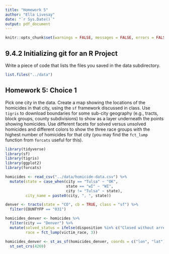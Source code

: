 ```yaml
---
title: "Homework 5"
author: "Ella Livesay"
date: "`r Sys.Date()`"
output: pdf_document
---
```



```r
knitr::opts_chunk$set(warnings = FALSE, messages = FALSE, errors = FALSE, include = TRUE)
```

## 9.4.2 Initializing git for an R Project

Write a piece of code that lists the files you saved in the data subdirectory.

```r
list.files("../data")
```

## Homework 5: Choice 1

Pick one city in the data. Create a map showing the locations of the homicides in that city, using the `sf` framework discussed in class. Use `tigris` to download boundaries for some sub-city geography (e.g., tracts, block groups, county subdivisions) to show as a layer underneath the points showing homicides. Use different facets for solved versus unsolved homicides and different colors to show the three race groups with the highest number of homicides for that city (you may find the `fct_lump` function from `forcats` useful for this).

```r
library(tidyverse)
library(sf)
library(tigris)
library(ggplot2)
library(forcats)
```


```r
homicides <- read_csv("../data/homicide-data.csv") %>%
  mutate(state = case_when(city == "Tulsa" ~ "OK",
                           state == "wI" ~ "WI",
                           city != "Tulsa" ~ state),
         city_name = paste0(city, ", ", state))

denver <- tracts(state = "CO", cb = TRUE, class = "sf") %>%
  filter(COUNTYFP == "031")
```

```r
homicides_denver <- homicides %>%
  filter(city == "Denver") %>%
  mutate(solved_status = ifelse(disposition %in% c("Closed without arrest", "Open/No arrest"),"Unsolved","Solved"),
         race = fct_lump(victim_race, 3)) 

homicides_denver <- st_as_sf(homicides_denver, coords = c("lon", "lat"))%>%
  st_set_crs(4269)
```



